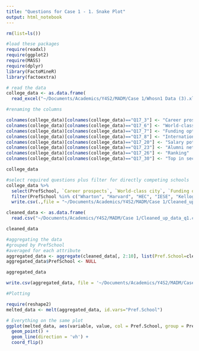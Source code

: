 ```yaml
---
title: "Questions for Case 1 - 1. Snake Plot"
output: html_notebook
---
```


```r
rm(list=ls())

```

```r
#load these packages
require(readxl)
require(ggplot2)
require(MASS)
require(dplyr)
library(FactoMineR)
library(factoextra)
```

```r
# read the data
college_data <- as.data.frame(
  read_excel("~/Documents/Academics/Y4S2/MADM/Case 1/Whosn1 Data (3).xlsx", sheet="Data"))

```

```r
#renaming the columns

colnames(college_data)[colnames(college_data)=="Q17_3"] <- "Career prospects"
colnames(college_data)[colnames(college_data)=="Q17_6"] <- "World-class city"
colnames(college_data)[colnames(college_data)=="Q17_7"] <- "Funding options"
colnames(college_data)[colnames(college_data)=="Q17_8"] <- "International"
colnames(college_data)[colnames(college_data)=="Q17_20"] <- "Salary potential"
colnames(college_data)[colnames(college_data)=="Q17_23"] <- "Alumni network"
colnames(college_data)[colnames(college_data)=="Q17_26"] <- "Ranking"
colnames(college_data)[colnames(college_data)=="Q17_30"] <- "Top in sector"

college_data

```
```r
#select required questions plus filter for directly competing schools
college_data %>% 
  select(PrefSchool, `Career prospects`, `World-class city`, `Funding options`, International, `Salary potential`, `Alumni network`, Ranking, `Top in sector`) %>%
  filter(PrefSchool %in% c("Wharton", "Harvard", "HEC", "IESE", "Kellogg", "LBS", "Stanford", "INSEAD")) %>%
  write.csv(.,file = "~/Documents/Academics/Y4S2/MADM/Case 1/Cleaned_up_data_q1.csv")

```

```r
cleaned_data <- as.data.frame(
  read.csv("~/Documents/Academics/Y4S2/MADM/Case 1/Cleaned_up_data_q1.csv", header =TRUE))

cleaned_data
```

```r
#aggregating the data
#grouped by PrefSchool
#averaged for each attribute
aggregated_data <- aggregate(cleaned_data[, 2:10], list(Pref.School=cleaned_data$PrefSchool), mean)
aggregated_data$PrefSchool <- NULL

aggregated_data

write.csv(aggregated_data, file = '~/Documents/Academics/Y4S2/MADM/Case 1/aggregated_data.csv')


```
```r
#Plotting

require(reshape2)
melted_data <- melt(aggregated_data, id.vars="Pref.School")

# Everything on the same plot
ggplot(melted_data, aes(variable, value, col = Pref.School, group = Pref.School)) + 
  geom_point() +
  geom_line(direction = 'vh') +
  coord_flip()
```

